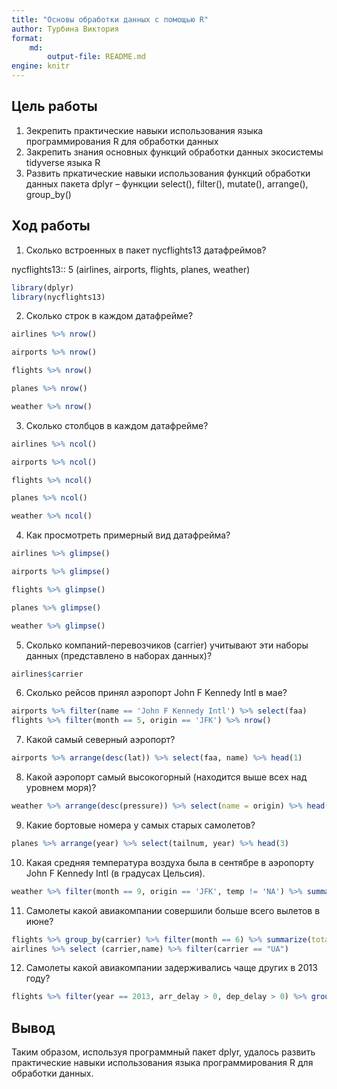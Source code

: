 ```yaml
---
title: "Основы обработки данных с помощью R"
author: Турбина Виктория
format: 
    md:
        output-file: README.md
engine: knitr
---
```


## Цель работы

1. Зекрепить практические навыки использования языка программирования R для обработки данных
2. Закрепить знания основных функций обработки данных экосистемы tidyverse языка R
3. Развить пркатические навыки использования функций обработки данных пакета dplyr – функции
select(), filter(), mutate(), arrange(), group_by()

## Ход работы

1. Сколько встроенных в пакет nycflights13 датафреймов?

nycflights13::
5 (airlines, airports, flights, planes, weather)

```r
library(dplyr)
library(nycflights13)
```

2. Сколько строк в каждом датафрейме?

```r
airlines %>% nrow()
```

```r
airports %>% nrow()
```

```r
flights %>% nrow()
```

```r
planes %>% nrow()
```

```r
weather %>% nrow()
```

3. Сколько столбцов в каждом датафрейме?

```r
airlines %>% ncol()
```

```r
airports %>% ncol()
```

```r
flights %>% ncol()
```

```r
planes %>% ncol()
```

```r
weather %>% ncol()
```

4. Как просмотреть примерный вид датафрейма?

```r
airlines %>% glimpse()
```

```r
airports %>% glimpse()
```

```r
flights %>% glimpse()
```

```r
planes %>% glimpse()
```

```r
weather %>% glimpse()
```

5. Сколько компаний-перевозчиков (carrier) учитывают эти наборы данных (представлено в наборах данных)?

```r
airlines$carrier
```

6. Сколько рейсов принял аэропорт John F Kennedy Intl в мае?

```r
airports %>% filter(name == 'John F Kennedy Intl') %>% select(faa)
flights %>% filter(month == 5, origin == 'JFK') %>% nrow()
```

7. Какой самый северный аэропорт?

```r
airports %>% arrange(desc(lat)) %>% select(faa, name) %>% head(1)
```

8. Какой аэропорт самый высокогорный (находится выше всех над уровнем моря)?

```r
weather %>% arrange(desc(pressure)) %>% select(name = origin) %>% head(1)
```

9. Какие бортовые номера у самых старых самолетов?

```r
planes %>% arrange(year) %>% select(tailnum, year) %>% head(3)
```

10. Какая средняя температура воздуха была в сентябре в аэропорту John F Kennedy Intl (в градусах Цельсия).

```r
weather %>% filter(month == 9, origin == 'JFK', temp != 'NA') %>% summarize(F = mean(temp)) %>% mutate(C = 5/9*(F-32))
```

11. Самолеты какой авиакомпании совершили больше всего вылетов в июне?

```r
flights %>% group_by(carrier) %>% filter(month == 6) %>% summarize(total = n()) %>% arrange(desc(total))%>% head(1)
airlines %>% select (carrier,name) %>% filter(carrier == "UA")
```

12. Самолеты какой авиакомпании задерживались чаще других в 2013 году?

```r
flights %>% filter(year == 2013, arr_delay > 0, dep_delay > 0) %>% group_by(carrier) %>% summarize(total = n()) %>% arrange(desc(total)) %>% head(1)
```

## Вывод

Таким образом, используя программный пакет dplyr, удалось развить практические навыки использования языка программирования R для обработки данных.